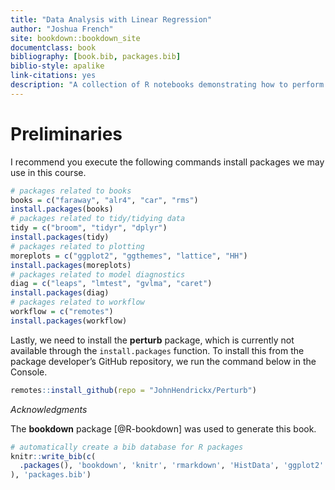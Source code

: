 ```yaml
--- 
title: "Data Analysis with Linear Regression"
author: "Joshua French"
site: bookdown::bookdown_site
documentclass: book
bibliography: [book.bib, packages.bib]
biblio-style: apalike
link-citations: yes
description: "A collection of R notebooks demonstrating how to perform data analysis with linear regression."
---
```

<!-- date: "`r format(Sys.time(), '%Y-%m-%d')`" -->

# Preliminaries {-}

I recommend you execute the following commands install packages we may use in this course.

```r
# packages related to books
books = c("faraway", "alr4", "car", "rms")
install.packages(books)
# packages related to tidy/tidying data
tidy = c("broom", "tidyr", "dplyr")
install.packages(tidy)
# packages related to plotting
moreplots = c("ggplot2", "ggthemes", "lattice", "HH")
install.packages(moreplots)
# packages related to model diagnostics
diag = c("leaps", "lmtest", "gvlma", "caret")
install.packages(diag)
# packages related to workflow
workflow = c("remotes")
install.packages(workflow)
```

Lastly, we need to install the **perturb** package, which is currently not available
through the `install.packages` function. To install this from the package developer's
GitHub repository, we run the command below in the Console.

```r
remotes::install_github(repo = "JohnHendrickx/Perturb")
```

*Acknowledgments*

The **bookdown** package [@R-bookdown] was used to generate this book.

```r
# automatically create a bib database for R packages
knitr::write_bib(c(
  .packages(), 'bookdown', 'knitr', 'rmarkdown', 'HistData', 'ggplot2'
), 'packages.bib')
```
